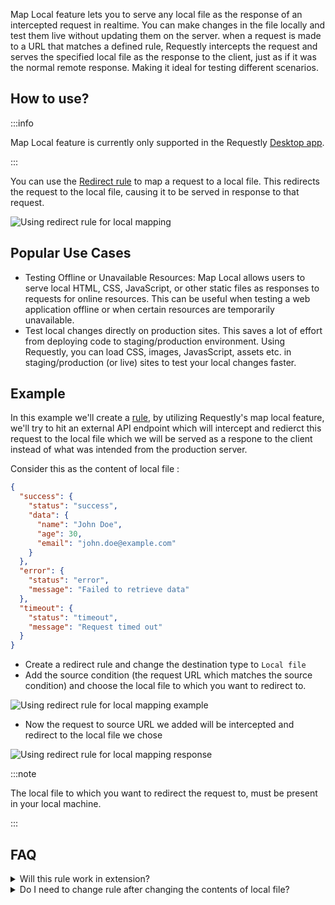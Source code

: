 Map Local feature lets you to serve any local file as the response of an intercepted request in realtime.
You can make changes in the file locally and test them live without updating them on the server.
when a request is made to a URL that matches a defined rule, Requestly intercepts the request and
serves the specified local file as the response to the client, just as if it was the normal remote response.
Making it ideal for testing different scenarios.

## How to use?

:::info

Map Local feature is currently only supported in the Requestly [Desktop app](https://requestly.io/desktop).

:::

You can use the [Redirect rule](../http-modifications/redirect-rule) to map a request to a local file.
This redirects the request to the local file, causing it to be served in response to that request.

![Using redirect rule for local mapping](/img/docs/redirect-rule-local-map.png)

## Popular Use Cases

- Testing Offline or Unavailable Resources: Map Local allows users to serve local HTML, CSS, JavaScript, or other
  static files as responses to requests for online resources. This can be useful when testing a web application offline
  or when certain resources are temporarily unavailable.
- Test local changes directly on production sites. This saves a lot of effort from deploying code to staging/production environment. Using Requestly, you can load
  CSS, images, JavasScript, assets etc. in staging/production (or live) sites to test your local changes faster.

## Example

In this example we'll create a [rule](https://app.requestly.io/shared-lists/viewer/1681478607948-Map-local-demo), by utilizing Requestly's map local feature, we'll try to hit an external API endpoint which
will intercept and redierct this request to the local file which we will be served as a respone to the client instead
of what was intended from the production server.

Consider this as the content of local file :

```json
{
  "success": {
    "status": "success",
    "data": {
      "name": "John Doe",
      "age": 30,
      "email": "john.doe@example.com"
    }
  },
  "error": {
    "status": "error",
    "message": "Failed to retrieve data"
  },
  "timeout": {
    "status": "timeout",
    "message": "Request timed out"
  }
}
```

- Create a redirect rule and change the destination type to `Local file`
- Add the source condition (the request URL which matches the source condition) and choose the local file
  to which you want to redirect to.

![Using redirect rule for local mapping example](/img/docs/redirect-rule-local-map-example.png)

- Now the request to source URL we added will be intercepted and redirect to the local file we chose

![Using redirect rule for local mapping response](/img/docs/redirect-rule-local-map-working.png)

:::note

The local file to which you want to redirect the request to, must be present in your local machine.

:::

## FAQ

<details>
  <summary>Will this rule work in extension?</summary>
  <div>
    Due to technical constraints, this rule does not work in extension. But you
    can use the{" "}
    <a href="https://requestly.io/desktop" target="_blank">
      Desktop app
    </a>{" "}
    to map local files in redirect rule.
  </div>
</details>

<details>
  <summary>
    Do I need to change rule after changing the contents of local file?
  </summary>
  <div>
    Requestly intercepts the request and serves the specified local file as the
    response to the client. This process happens in <strong>real-time</strong>,
    meaning that any changes made to the local file are immediately reflected in
    the responses served by Requestly, without needing to change the rule again.
  </div>
</details>
